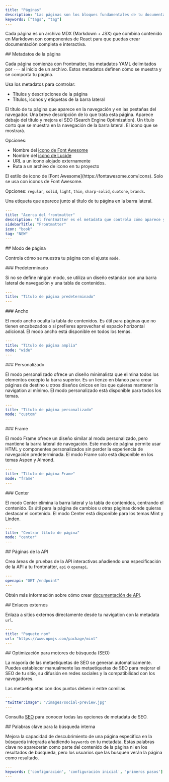 ```yaml
---
title: "Páginas"
description: "Las páginas son los bloques fundamentales de tu documentación"
keywords: ["tags", "tag"]
---
```


Cada página es un archivo MDX (Markdown + JSX) que combina contenido en Markdown con componentes de React para que puedas crear documentación completa e interactiva.

<div id="page-metadata">
  ## Metadatos de la página
</div>

Cada página comienza con frontmatter, los metadatos YAML delimitados por `---` al inicio de un archivo. Estos metadatos definen cómo se muestra y se comporta tu página.

Usa los metadatos para controlar:

* Títulos y descripciones de la página
* Títulos, iconos y etiquetas de la barra lateral

<ResponseField name="title" type="string" required>
  El título de tu página que aparece en la navegación y en las pestañas del navegador.
</ResponseField>

<ResponseField name="description" type="string">
  Una breve descripción de lo que trata esta página. Aparece debajo del título y mejora el SEO (Search Engine Optimization).
</ResponseField>

<ResponseField name="sidebarTitle" type="string">
  Un título corto que se muestra en la navegación de la barra lateral.
</ResponseField>

<ResponseField name="icon" type="string">
  El icono que se mostrará.

  Opciones:

  * Nombre del [icono de Font Awesome](https://fontawesome.com/icons)
  * Nombre del [icono de Lucide](https://lucide.dev/icons)
  * URL a un icono alojado externamente
  * Ruta a un archivo de icono en tu proyecto
</ResponseField>

<ResponseField name="iconType" type="string">
  El estilo de icono de [Font Awesome](https://fontawesome.com/icons). Solo se usa con iconos de Font Awesome.

  Opciones: `regular`, `solid`, `light`, `thin`, `sharp-solid`, `duotone`, `brands`.
</ResponseField>

<ResponseField name="tag" type="string">
  Una etiqueta que aparece junto al título de tu página en la barra lateral.
</ResponseField>

```yaml Example YAML frontmatter wrap
---
title: "Acerca del frontmatter"
description: "El frontmatter es el metadata que controla cómo aparece y se comporta tu página"
sidebarTitle: "Frontmatter"
icon: "book"
tag: "NEW"
---
```

<div id="page-mode">
  ## Modo de página
</div>

Controla cómo se muestra tu página con el ajuste `mode`.

<div id="default">
  ### Predeterminado
</div>

Si no se define ningún modo, se utiliza un diseño estándar con una barra lateral de navegación y una tabla de contenidos.

```yaml
---
title: "Título de página predeterminado"
---
```

<div id="wide">
  ### Ancho
</div>

El modo ancho oculta la tabla de contenidos. Es útil para páginas que no tienen encabezados o si prefieres aprovechar el espacio horizontal adicional. El modo ancho está disponible en todos los temas.

```yaml
---
title: "Título de página amplia"
mode: "wide"
---
```

<div id="custom">
  ### Personalizado
</div>

El modo personalizado ofrece un diseño minimalista que elimina todos los elementos excepto la barra superior. Es un lienzo en blanco para crear páginas de destino u otros diseños únicos en los que quieras mantener la navigation al mínimo. El modo personalizado está disponible para todos los temas.

```yaml
---
title: "Título de página personalizado"
mode: "custom"
---
```

<div id="frame">
  ### Frame
</div>

El modo Frame ofrece un diseño similar al modo personalizado, pero mantiene la barra lateral de navegación. Este modo de página permite usar HTML y componentes personalizados sin perder la experiencia de navegación predeterminada. El modo Frame solo está disponible en los temas Aspen y Almond.

```yaml
---
title: "Título de página Frame"
mode: "frame"
---
```

<div id="center">
  ### Center
</div>

El modo Center elimina la barra lateral y la tabla de contenidos, centrando el contenido. Es útil para la página de cambios u otras páginas donde quieras destacar el contenido. El modo Center está disponible para los temas Mint y Linden.

```yaml
---
title: "Centrar título de página"
mode: "center"
---
```

<div id="api-pages">
  ## Páginas de la API
</div>

Crea áreas de pruebas de la API interactivas añadiendo una especificación de la API a tu frontmatter, `api` o `openapi`.

```yaml
---
openapi: "GET /endpoint"
---
```

Obtén más información sobre cómo crear [documentación de API](/es/api-playground/overview).

<div id="external-links">
  ## Enlaces externos
</div>

Enlaza a sitios externos directamente desde tu navigation con la metadata `url`.

```yaml
---
title: "Paquete npm"
url: "https://www.npmjs.com/package/mint"
---
```

<div id="search-engine-optimization">
  ## Optimización para motores de búsqueda (SEO)
</div>

La mayoría de las metaetiquetas de SEO se generan automáticamente. Puedes establecer manualmente las metaetiquetas de SEO para mejorar el SEO de tu sitio, su difusión en redes sociales y la compatibilidad con los navegadores.

<Note>
  Las metaetiquetas con dos puntos deben ir entre comillas.
</Note>

```yaml
---
"twitter:image": "/images/social-preview.jpg"
---
```

Consulta [SEO](/es/optimize/seo) para conocer todas las opciones de metadata de SEO.

<div id="internal-search-keywords">
  ## Palabras clave para la búsqueda interna
</div>

Mejora la capacidad de descubrimiento de una página específica en la búsqueda integrada añadiendo `keywords` en tu metadata. Estas palabras clave no aparecerán como parte del contenido de la página ni en los resultados de búsqueda, pero los usuarios que las busquen verán la página como resultado.

```yaml
---
keywords: ['configuración', 'configuración inicial', 'primeros pasos']
---
```
